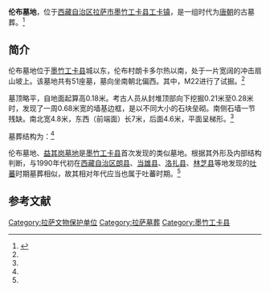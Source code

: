 {{文物保护单位
| 级别 = 省级
| 省区市 = 西藏自治区
| 图片 = 
| 名称 = 伦布墓地
| 编号 = 5-8
| 分类 = 古墓葬
| 时代 = 唐
| 所在 = [[拉萨市|拉萨市]][[墨竹工卡县|墨竹工卡县]][[工卡镇|工卡镇]]
| 登录 = 2009年11月19日
}}

'''伦布墓地'''，位于[[西藏自治区|西藏自治区]][[拉萨市|拉萨市]][[墨竹工卡县|墨竹工卡县]][[工卡镇|工卡镇]]，是一组时代为[[唐朝|唐朝]]的古墓葬。<ref name=xzyj>{{Cite web |url=http://www.tibet.cn/info/history/t20050412_25937.htm |title=旺堆次仁，墨竹工卡县吐蕃古墓初探，西藏研究1992年04期 |accessdate=2013-08-10 |archive-date=2019-02-22 |archive-url=https://web.archive.org/web/20190222214223/http://www.tibet.cn/info/history/t20050412_25937.htm |dead-url=no }}</ref>

==简介==
伦布墓地位于[[墨竹工卡县|墨竹工卡县]]城以东，伦布村朗卡多尔热以南，处于一片宽阔的冲击扇山坡上。该墓地共有51座墓，墓向坐南朝北偏西。其中，M22进行了试掘。<ref name=xzyj/>

墓顶略平，自地面起算高0.18米。考古人员从封堆顶部向下挖掘0.21米至0.28米时，发现了一周0.68米宽的墙基边框，是以不同大小的石块垒砌。南侧石墙一节残缺。南北宽4.8米，东西（前端面）长7米，后面4.6米，平面呈梯形。<ref name=xzyj/>

墓葬结构为：<ref name=xzyj/>
{{引用|是一座竖穴墓室，全长2.18米，深1.08米，石砌墙厚0.51米。墓室南北长1.53米，东西宽1.10米，底部铺有一层厚0.08米的白灰阿嘎土墓室门砌在南北长1.53米的腰处，对齐竖立有各一块长条石块向内收回，做为门框，门框高0.88米、宽0.57米。其门用一块高0.52米，宽 0.48米的石板封住。前室小于墓室（也许可能做为存放随葬品的头箱之用）南北长0.65米，东西宽0.80米。无有正式通穴墓道，但是在前室西壁处重叠放置有两块石板，总高0.17米，宽0.52米，做为进出台阶之用。上用三块巨大的长方形石板做盖，从墓室内无出土任何随葬品推测，可能该墓作为二次葬之用，是否属实待今后更多发掘来证实。}}

伦布墓地、[[益其岗墓地|益其岗墓地]]是[[墨竹工卡县|墨竹工卡县]]首次发现的类似墓地。根据其外形及内部结构判断，与1990年代初在[[西藏自治区|西藏自治区]][[朗县|朗县]]、[[当雄县|当雄县]]、[[洛扎县|洛扎县]]、[[林芝县|林芝县]]等地发现的[[吐蕃|吐蕃]]时期墓葬相似，故其相对年代应当也属于吐蕃时期。<ref name=xzyj/>

==参考文献==
{{reflist}}

{{拉萨地标}}
[[Category:拉萨文物保护单位|Category:拉萨文物保护单位]]
[[Category:拉萨墓葬|Category:拉萨墓葬]]
[[Category:墨竹工卡县|Category:墨竹工卡县]]